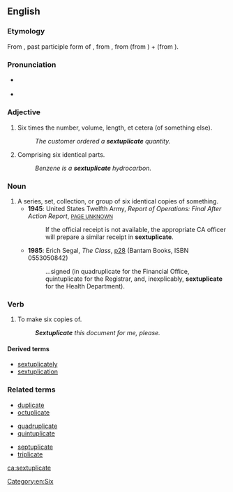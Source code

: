==English==

===Etymology===
From {{etyl|la|en}} {{term|sextuplicātus|lang=la}}, past participle form of {{term|sextuplicāre||to [[sextuple]]|lang=la}}, from {{term|sextuplus||[[sixfold]]|lang=la}}, from {{term|sextus||[[sixth]]|lang=la}} (from {{term|sex||[[six]]|lang=la}}) + {{term|-plus||[[-fold]]|lang=la}} (from {{term|plicare||to [[fold]]|lang=la}}).

===Pronunciation===
* {{a|RP}} {{IPA|/sɛksˈtjuːplɪkət/}} {{a|adjective}}
* {{a|RP}} {{IPA|/sɛksˈtjuːplɪkeɪt/}} {{a|verb}}

===Adjective===
{{en-adj|-}}

# Six times the number, volume, length, et cetera (of something else).
#: ''The customer ordered a '''sextuplicate''' quantity.''
# Comprising six identical parts.
#: ''Benzene is a '''sextuplicate''' hydrocarbon.''

===Noun===
{{en-noun}}

# A series, set, collection, or group of six identical copies of something.
#* '''1945''': United States Twelfth Army, ''Report of Operations: Final After Action Report'', [http://www.google.co.uk/books?id=S0EvAAAAMAAJ&q=sextuplicate&dq=sextuplicate&ei=FskkR9u2B46K7QLMsKTqBw&pgis=1 <small>PAGE UNKNOWN</small>]
#*: If the official receipt is not available, the appropriate CA officer will prepare a similar receipt in '''sextuplicate'''.
#* '''1985''': Erich Segal, ''The Class'', [http://www.google.co.uk/books?id=fj6cLKRrruYC&q=sextuplicate&dq=sextuplicate&ei=FskkR9u2B46K7QLMsKTqBw&pgis=1 p28] (Bantam Books, ISBN 0553050842)
#*: …signed (in quadruplicate for the Financial Office, quintuplicate for the Registrar, and, inexplicably, '''sextuplicate''' for the Health Department).

===Verb===
{{en-verb|sextuplicat|es}}

# {{context|transitive|lang=en}} To make six copies of.
#: '''''Sextuplicate''' this document for me, please.''

====Derived terms====
* [[sextuplicately]]
* [[sextuplication]]

===Related terms===
{{rel-top3}}
* [[duplicate]]
* [[octuplicate]]
{{rel-mid3}}
* [[quadruplicate]]
* [[quintuplicate]]
{{rel-mid3}}
* [[septuplicate]]
* [[triplicate]]
{{rel-bottom}}

[[Category:en:Six]]

[[ca:sextuplicate]]